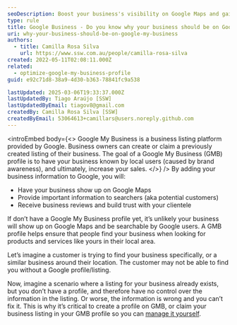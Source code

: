 ```yaml
---
seoDescription: Boost your business's visibility on Google Maps and gain customer trust with authentic reviews using Google My Business.
type: rule
title: Google Business - Do you know why your business should be on Google Business?
uri: why-your-business-should-be-on-google-my-business
authors:
  - title: Camilla Rosa Silva
    url: https://www.ssw.com.au/people/camilla-rosa-silva
created: 2022-05-11T02:08:11.000Z
related:
  - optimize-google-my-business-profile
guid: e92c71d8-38a9-4d30-b363-78841fc9a538

lastUpdated: 2025-03-06T19:33:37.000Z
lastUpdatedBy: Tiago Araújo [SSW]
lastUpdatedByEmail: tiagov8@gmail.com
createdBy: Camilla Rosa Silva [SSW]
createdByEmail: 53064613+camillars@users.noreply.github.com
---
```


<introEmbed
  body={<>
Google My Business is a business listing platform provided by Google. Business owners can create or claim a previously created listing of their business.
The goal of a Google My Business (GMB) profile is to have your business known by local users (caused by brand awareness), and ultimately, increase your sales.
  </>}
/>
By adding your business information to Google, you will:

* Have your business show up on Google Maps
* Provide important information to searchers (aka potential customers)
* Receive business reviews and build trust with your clientele

If don’t have a Google My Business profile yet, it’s unlikely your business will show up on Google Maps and be searchable by Google users. A GMB profile helps ensure that people find your business when looking for products and services like yours in their local area.

Let’s imagine a customer is trying to find your business specifically, or a similar business around their location. The customer may not be able to find you without a Google profile/listing.

Now, imagine a scenario where a listing for your business already exists, but you don’t have a profile, and therefore have no control over the information in the listing. Or worse, the information is wrong and you can’t fix it. This is why it’s critical to create a profile on GMB, or claim your business listing in your GMB profile so you can [manage it yourself](/optimize-google-my-business-profile).
